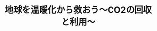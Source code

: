 ﻿---
title: "地球を温暖化から救おう～CO2の回収と利用～"
category: "物質理工学院"
vol: "23"
interviewee: "小出・太田口 "
url: ""
tags: []
pdf: "23-1.pdf"
facephoto: ""
career: ""
preface: "産業革命以降、大気中の二酸化炭素の濃度が高くなり続けていることはみなさんも知っているだろう。今この瞬間にも莫大な量のCO2が放出されている。CO2による気温の上昇は将来私たちの生活環境を大きく変えてしまうかもしれない。私たちの地球環境を守るためにも、CO2を取り除く技術が必要となるのである。今回、大気中に排出されるCO2を工場排気から取り除く方法、そしてCO2の資源化についての研究を進めておられる、小出・太田口を訪ねてみた。"
---
